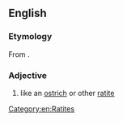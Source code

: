 ==English==

===Etymology===
From {{etyl|la|en}} {{m|la|struthio||ostrich}} {{suffix|lang=en||-ous|t2=relating to}}.

===Adjective===
{{en-adj}}

# {{lb|en|ornithology}} like an [[ostrich]] or other [[ratite]]

[[Category:en:Ratites]]